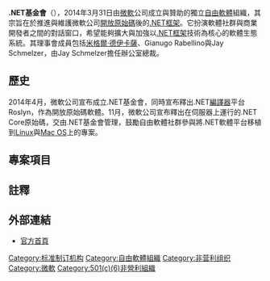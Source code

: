 {{infobox organization
|name                   = .NET Foundation
|founded                = {{start date and age|2014|03|31}}<ref name= corp>"[http://www.sos.wa.gov/corps/search_detail.aspx?ubi=603389068 .NET Foundation]". ''Registration Data Search''. Corporations Division. Washington State Secretary of State. Accessed on march 30, 2016.</ref>
|founder                = [[Microsoft|Microsoft]]
|headquarters           = [[Redmond,_Washington|Redmond, Washington]], [[United_States|U.S.]]<ref name= guidestar>"[http://www.guidestar.org/profile/47-2119192 NET Foundation]". ''[[Guidestar|Guidestar]]''. Accessed on March 30, 2016.</ref>
|website                = {{URL|http://www.dotnetfoundation.org/}}
}}

'''.NET基金會'''（{{lang-en|.NET Foundation}}），2014年3月31日由[[微軟|微軟]]公司成立與贊助的獨立[[自由軟體|自由軟體]]組織，其宗旨在於推進與維護微軟公司[[開放原始碼|開放原始碼]]後的[[.NET框架|.NET框架]]。它扮演軟體社群與商業開發者之間的對話窗口，希望能夠擴大與加強以[[.NET框架|.NET框架]]技術為核心的軟體生態系統。其理事會成員包括[[米格爾·德伊卡薩|米格爾·德伊卡薩]]、Gianugo Rabellino與Jay Schmelzer，由Jay Schmelzer擔任辦公室總裁。
==歷史==
2014年4月，微軟公司宣布成立.NET基金會，同時宣布釋出.NET[[編譯器|編譯器]]平台Roslyn，作為開放原始碼軟體。11月，微軟公司宣布釋出在伺服器上運行的.NET Core原始碼，交由.NET基金會管理，鼓勵自由軟體社群參與將.NET軟體平台移植到[[Linux|Linux]]與[[Mac_OS|Mac OS]]上的專案。

==專案項目==
==註釋==
{{reflist}}
==外部連結==
* [http://www.dotnetfoundation.org/ 官方首頁]{{Wayback|url=http://www.dotnetfoundation.org/ |date=20170107004919 }}

[[Category:标准制订机构|Category:标准制订机构]]
[[Category:自由軟體組織|Category:自由軟體組織]]
[[Category:非营利组织|Category:非营利组织]]
[[Category:微軟|Category:微軟]]
[[Category:501(c)(6)非營利組織|Category:501(c)(6)非營利組織]]